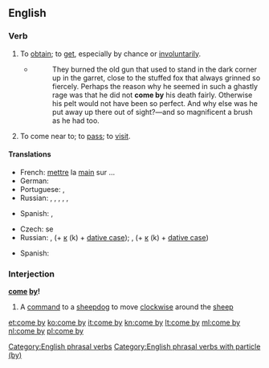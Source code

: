 ==English==

===Verb===
{{en-verb|head=[[to]] [[come]] [[by]]|comes by|coming by|came by}}

#{{lb|en|transitive}} To [[obtain]]; to [[get]], especially by chance or [[involuntarily]].
#:{{ux|en|A loyal friend is hard to '''come by'''.&emsp; {{nowrap|Somehow he '''came by''' a substantial fortune.}}}}
#*{{RQ:RJfrs AmtrPqr|1|030}}
#*:They burned the old gun that used to stand in the dark corner up in the garret, close to the stuffed fox that always grinned so fiercely. Perhaps the reason why he seemed in such a ghastly rage was that he did not '''come by''' his death fairly. Otherwise his pelt would not have been so perfect. And why else was he put away up there out of sight?—and so magnificent a brush as he had too.
#{{lb|en|intransitive}} To come near to; to [[pass]]; to [[visit]].
#:{{ux|en|Your beau '''came by''' while you were shopping.}}

====Translations====
{{trans-top|to get (''trans.'')}}
* French: [[mettre]] la [[main]] sur ...
* German: {{t+|de|bekommen}}
* Portuguese: {{t+|pt|encontrar}}, {{t+|pt|pilhar}}
* Russian: {{t+|ru|добывать|impf|tr=dobyvát’}}, {{t+|ru|добыть|pf|tr=dobýt’}}, {{t+|ru|доставать|impf|tr=dostavát’}}, {{t+|ru|достать|pf|tr=dostát’}}, {{t+|ru|получать|impf|tr=polučát’}}, {{t+|ru|получить|pf|tr=polučít’}}
{{trans-mid}}
* Spanish: {{t+|es|encontrar}}, {{t+|es|hallar}}
{{trans-bottom}}

{{trans-top|to pass or visit (''intrans.'')}}
* Czech: {{t|cs|stavit}} se
* Russian: {{t+|ru|заходить|impf|tr=zaxodít'}},  {{t+|ru|зайти|tr=zajtí}} {{g|pf}} (+ [[к]] (k) + [[dative case]]);  {{t+|ru|заглядывать|impf|tr=zagljádyvat'}},  {{t+|ru|заглянуть|tr=zagljanút'}} {{g|pf}} (+ [[к]] (k) + [[dative case]])
{{trans-mid}}
* Spanish: {{t+|es|visitar}}
{{trans-bottom}}

===Interjection===
'''[[come]] [[by]]!'''

# A [[command]] to a [[sheepdog]] to move [[clockwise]] around the [[sheep]]

[[Category:English phrasal verbs]]
[[Category:English phrasal verbs with particle (by)]]

[[et:come by]]
[[ko:come by]]
[[it:come by]]
[[kn:come by]]
[[lt:come by]]
[[ml:come by]]
[[nl:come by]]
[[pl:come by]]